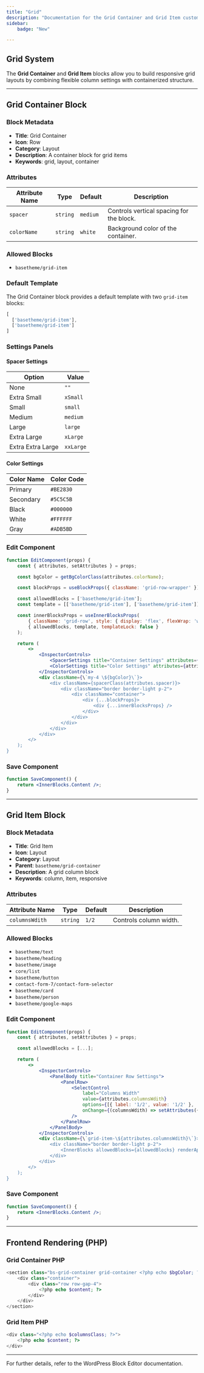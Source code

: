 ```yaml
---
title: "Grid"
description: "Documentation for the Grid Container and Grid Item custom WordPress blocks."
sidebar:
    badge: "New"

---
```





<Grid />

## Grid System

The **Grid Container** and **Grid Item** blocks allow you to build responsive grid layouts by combining flexible column settings with containerized structure.

---

## Grid Container Block

### Block Metadata

- **Title**: Grid Container
- **Icon**: Row
- **Category**: Layout
- **Description**: A container block for grid items
- **Keywords**: grid, layout, container

### Attributes

| Attribute Name | Type     | Default   | Description                                 |
|----------------|----------|-----------|---------------------------------------------|
| `spacer`       | `string` | `medium`  | Controls vertical spacing for the block.    |
| `colorName`    | `string` | `white`   | Background color of the container.          |

### Allowed Blocks

- `basetheme/grid-item`

### Default Template

The Grid Container block provides a default template with two `grid-item` blocks:

```js
[
  ['basetheme/grid-item'],
  ['basetheme/grid-item']
]
```

### Settings Panels

#### Spacer Settings

| Option         | Value     |
|----------------|-----------|
| None           | `""`      |
| Extra Small    | `xSmall`  |
| Small          | `small`   |
| Medium         | `medium`  |
| Large          | `large`   |
| Extra Large    | `xLarge`  |
| Extra Extra Large | `xxLarge` |

#### Color Settings

| Color Name | Color Code |
|------------|------------|
| Primary    | `#BE2830`  |
| Secondary  | `#5C5C5B`  |
| Black      | `#000000`  |
| White      | `#FFFFFF`  |
| Gray       | `#ADB5BD`  |

### Edit Component

```jsx
function EditComponent(props) {
    const { attributes, setAttributes } = props;

    const bgColor = getBgColorClass(attributes.colorName);

    const blockProps = useBlockProps({ className: 'grid-row-wrapper' });

    const allowedBlocks = ['basetheme/grid-item'];
    const template = [['basetheme/grid-item'], ['basetheme/grid-item']];

    const innerBlocksProps = useInnerBlocksProps(
        { className: 'grid-row', style: { display: 'flex', flexWrap: 'wrap', alignItems: 'flex-start' } },
        { allowedBlocks, template, templateLock: false }
    );

    return (
        <>
            <InspectorControls>
                <SpacerSettings title="Container Settings" attributes={attributes} setAttributes={setAttributes} />
                <ColorSettings title="Color Settings" attributes={attributes} setAttributes={setAttributes} />
            </InspectorControls>
            <div className={\`my-4 \${bgColor}\`}>
                <div className={spacerClass(attributes.spacer)}>
                    <div className="border border-light p-2">
                        <div className="container">
                            <div {...blockProps}>
                                <div {...innerBlocksProps} />
                            </div>
                        </div>
                    </div>
                </div>
            </div>
        </>
    );
}
```

### Save Component

```jsx
function SaveComponent() {
    return <InnerBlocks.Content />;
}
```

---

## Grid Item Block

### Block Metadata

- **Title**: Grid Item
- **Icon**: Layout
- **Category**: Layout
- **Parent**: `basetheme/grid-container`
- **Description**: A grid column block
- **Keywords**: column, item, responsive

### Attributes

| Attribute Name  | Type     | Default | Description                    |
|-----------------|----------|---------|--------------------------------|
| `columnsWdith`  | `string` | `1/2`   | Controls column width.         |

### Allowed Blocks

- `basetheme/text`
- `basetheme/heading`
- `basetheme/image`
- `core/list`
- `basetheme/button`
- `contact-form-7/contact-form-selector`
- `basetheme/card`
- `basetheme/person`
- `basetheme/google-maps`

### Edit Component

```jsx
function EditComponent(props) {
    const { attributes, setAttributes } = props;

    const allowedBlocks = [...];

    return (
        <>
            <InspectorControls>
                <PanelBody title="Container Row Settings">
                    <PanelRow>
                        <SelectControl
                            label="Columns Width"
                            value={attributes.columnsWdith}
                            options={[{ label: '1/2', value: '1/2' }, ...]}
                            onChange={(columnsWdith) => setAttributes({ columnsWdith })}
                        />
                    </PanelRow>
                </PanelBody>
            </InspectorControls>
            <div className={\`grid-item-\${attributes.columnsWdith}\`}>
                <div className="border border-light p-2">
                    <InnerBlocks allowedBlocks={allowedBlocks} renderAppender={InnerBlocks.ButtonBlockAppender} />
                </div>
            </div>
        </>
    );
}
```

### Save Component

```jsx
function SaveComponent() {
    return <InnerBlocks.Content />;
}
```

---

## Frontend Rendering (PHP)

### Grid Container PHP

```php
<section class="bs-grid-container grid-container <?php echo $bgColor; ?> <?php echo $spacer; ?>">
    <div class="container">
        <div class="row row-gap-4">
            <?php echo $content; ?>
        </div>
    </div>
</section>
```

### Grid Item PHP

```php
<div class="<?php echo $columnsClass; ?>">
    <?php echo $content; ?>
</div>
```

---

For further details, refer to the WordPress Block Editor documentation.
